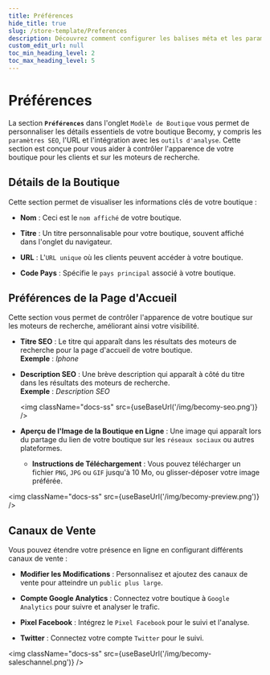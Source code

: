 ```yaml
---
title: Préférences
hide_title: true
slug: /store-template/Preferences
description: Découvrez comment configurer les balises méta et les paramètres SEO pour votre boutique.
custom_edit_url: null
toc_min_heading_level: 2
toc_max_heading_level: 5
---
```



<head>
  <meta
    property="twitter:description"
    content="Découvrez comment configurer les balises méta et les paramètres SEO pour votre boutique."
  />
  <meta
    property="og:url"
    content="https://docs-becomy.surge.sh/store_template/preferences/"
  />
  <link rel="canonical" href="https://docs-becomy.surge.sh/store_template" />
  <link
    rel="alternate"
    href="https://docs-becomy.surge.sh/store_template/fr"
    hreflang="fr"
  />
</head>

# Préférences

La section **`Préférences`** dans l'onglet `Modèle de Boutique` vous permet de personnaliser les détails essentiels de votre boutique Becomy, y compris les `paramètres SEO`, l'URL et l'intégration avec les `outils d'analyse`. Cette section est conçue pour vous aider à contrôler l'apparence de votre boutique pour les clients et sur les moteurs de recherche.

## Détails de la Boutique

Cette section permet de visualiser les informations clés de votre boutique :

- **Nom** : Ceci est le `nom affiché` de votre boutique.  

- **Titre** : Un titre personnalisable pour votre boutique, souvent affiché dans l'onglet du navigateur.  

- **URL** : L'`URL unique` où les clients peuvent accéder à votre boutique.  

- **Code Pays** : Spécifie le `pays principal` associé à votre boutique.  


## Préférences de la Page d'Accueil

Cette section vous permet de contrôler l'apparence de votre boutique sur les moteurs de recherche, améliorant ainsi votre visibilité.

- **Titre SEO** : Le titre qui apparaît dans les résultats des moteurs de recherche pour la page d'accueil de votre boutique.  
  **Exemple** : *Iphone*

- **Description SEO** : Une brève description qui apparaît à côté du titre dans les résultats des moteurs de recherche.  
  **Exemple** : *Description SEO*

  <img className="docs-ss" src={useBaseUrl('/img/becomy-seo.png')} />

- **Aperçu de l'Image de la Boutique en Ligne** : Une image qui apparaît lors du partage du lien de votre boutique sur les `réseaux sociaux` ou autres plateformes.  
  - **Instructions de Téléchargement** : Vous pouvez télécharger un fichier `PNG`, `JPG` ou `GIF` jusqu'à 10 Mo, ou glisser-déposer votre image préférée.

<img className="docs-ss" src={useBaseUrl('/img/becomy-preview.png')} />

## Canaux de Vente

Vous pouvez étendre votre présence en ligne en configurant différents canaux de vente :

- **Modifier les Modifications** : Personnalisez et ajoutez des canaux de vente pour atteindre un `public plus large`.

- **Compte Google Analytics** : Connectez votre boutique à `Google Analytics` pour suivre et analyser le trafic.  

- **Pixel Facebook** : Intégrez le `Pixel Facebook` pour le suivi et l'analyse.  

- **Twitter** : Connectez votre compte `Twitter` pour le suivi.  

<img className="docs-ss" src={useBaseUrl('/img/becomy-saleschannel.png')} />
